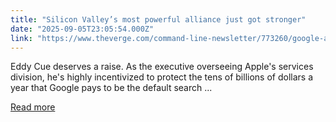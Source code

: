```yaml
---
title: "Silicon Valley’s most powerful alliance just got stronger"
date: "2025-09-05T23:05:54.000Z"
link: "https://www.theverge.com/command-line-newsletter/773260/google-apple-search-deal-money-ai"
---
```


Eddy Cue deserves a raise. 
As the executive overseeing Apple's services division, he's highly incentivized to protect the tens of billions of dollars a year that Google pays to be the default search ...

[Read more](https://www.theverge.com/command-line-newsletter/773260/google-apple-search-deal-money-ai)
